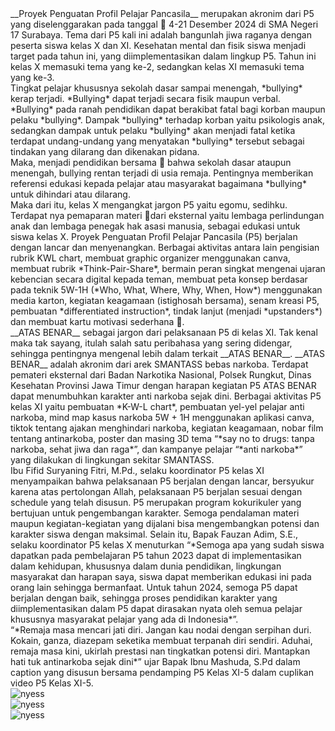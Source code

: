 <div className="text-justify">
  __Proyek Penguatan Profil Pelajar Pancasila__ merupakan akronim dari P5 yang
  diselenggarakan pada tanggal 📅 4-21 Desember 2024 di SMA Negeri 17 Surabaya.
  Tema dari P5 kali ini adalah bangunlah jiwa raganya dengan peserta siswa kelas
  X dan XI. Kesehatan mental dan fisik siswa menjadi target pada tahun ini, yang
  diimplementasikan dalam lingkup P5. Tahun ini kelas X memasuki tema yang ke-2,
  sedangkan kelas XI memasuki tema yang ke-3.
</div>

<div className="text-justify">
  Tingkat pelajar khususnya sekolah dasar sampai menengah, *bullying* kerap
  terjadi. *Bullying* dapat terjadi secara fisik maupun verbal. *Bullying* pada
  ranah pendidikan dapat berakibat fatal bagi korban maupun pelaku *bullying*.
  Dampak *bullying* terhadap korban yaitu psikologis anak, sedangkan dampak
  untuk pelaku *bullying* akan menjadi fatal ketika terdapat undang-undang yang
  menyatakan *bullying* tersebut sebagai tindakan yang dilarang dan dikenakan
  pidana.
</div>

<div className="text-justify">
  Maka, menjadi pendidikan bersama 📒 bahwa sekolah dasar ataupun menengah,
  bullying rentan terjadi di usia remaja. Pentingnya memberikan referensi
  edukasi kepada pelajar atau masyarakat bagaimana *bullying* untuk dihindari
  atau dilarang.
</div>

<div className="text-justify">
  Maka dari itu, kelas X mengangkat jargon P5 yaitu egomu, sedihku. Terdapat nya
  pemaparan materi 📔dari eksternal yaitu lembaga perlindungan anak dan lembaga
  penegak hak asasi manusia, sebagai edukasi untuk siswa kelas X. Proyek
  Penguatan Profil Pelajar Pancasila (P5) berjalan dengan lancar dan
  menyenangkan. Berbagai aktivitas antara lain pengisian rubrik KWL chart,
  membuat graphic organizer menggunakan canva, membuat rubrik
  *Think-Pair-Share*, bermain peran singkat mengenai ujaran kebencian secara
  digital kepada teman, membuat peta konsep berdasar pada teknik 5W-1H (*Who,
  What, Where, Why, When, How*) menggunakan media karton, kegiatan keagamaan
  (istighosah bersama), senam kreasi P5, pembuatan *differentiated instruction*,
  tindak lanjut (menjadi *upstanders*) dan membuat kartu motivasi sederhana 💌.
</div>

<div className="text-justify">
  __ATAS BENAR__ sebagai jargon dari pelaksanaan P5 di kelas XI. Tak kenal maka
  tak sayang, itulah salah satu peribahasa yang sering didengar, sehingga
  pentingnya mengenal lebih dalam terkait __ATAS BENAR__. __ATAS BENAR__ adalah
  akronim dari arek SMANTASS bebas narkoba. Terdapat pemateri eksternal dari
  Badan Narkotika Nasional, Polsek Rungkut, Dinas Kesehatan Provinsi Jawa Timur
  dengan harapan kegiatan P5 ATAS BENAR dapat menumbuhkan karakter anti narkoba
  sejak dini. Berbagai aktivitas P5 kelas XI yaitu pembuatan *K-W-L chart*,
  pembuatan yel-yel pelajar anti narkoba, mind map kasus narkoba 5W + 1H
  menggunakan aplikasi canva, tiktok tentang ajakan menghindari narkoba,
  kegiatan keagamaan, nobar film tentang antinarkoba, poster dan masing 3D tema
  “*say no to drugs: tanpa narkoba, sehat jiwa dan raga*”, dan kampanye pelajar
  “*anti narkoba*” yang dilakukan di lingkungan sekitar SMANTASS.
</div>

<div className="text-justify">
  Ibu Fifid Suryaning Fitri, M.Pd., selaku koordinator P5 kelas XI menyampaikan
  bahwa pelaksanaan P5 berjalan dengan lancar, bersyukur karena atas pertolongan
  Allah, pelaksanaan P5 berjalan sesuai dengan schedule yang telah disusun. P5
  merupakan program kokurikuler yang bertujuan untuk pengembangan karakter.
  Semoga pendalaman materi maupun kegiatan-kegiatan yang dijalani bisa
  mengembangkan potensi dan karakter siswa dengan maksimal. Selain itu, Bapak
  Fauzan Adim, S.E., selaku koordinator P5 kelas X menuturkan “*Semoga apa yang
  sudah siswa dapatkan pada pembelajaran P5 tahun 2023 dapat di implementasikan
  dalam kehidupan, khususnya dalam dunia pendidikan, lingkungan masyarakat dan
  harapan saya, siswa dapat memberikan edukasi ini pada orang lain sehingga
  bermanfaat. Untuk tahun 2024, semoga P5 dapat berjalan dengan baik, sehingga
  proses pendidikan karakter yang diimplementasikan dalam P5 dapat dirasakan
  nyata oleh semua pelajar khususnya masyarakat pelajar yang ada di Indonesia*”.
</div>

<div className="text-justify">
  “*Remaja masa mencari jati diri. Jangan kau nodai dengan serpihan duri. Kokain,
  ganza, diazepam seketika membuat terpanah diri sendiri. Aduhai, remaja masa
  kini, ukirlah prestasi nan tingkatkan potensi diri. Mantapkan hati tuk
  antinarkoba sejak dini*” ujar Bapak Ibnu Mashuda, S.Pd dalam caption yang
  disusun bersama pendamping P5 Kelas XI-5 dalam cuplikan video P5 Kelas XI-5.
</div>

<div className="flex justify-center">
    <img
     src="/p5_2023_1.jpg"
     alt="nyess"
    />
</div>

<div className="flex justify-center">
    <img
     src="/p5_2023_2.jpg"
     alt="nyess"
    />
</div>

<div className="flex justify-center">
    <img
     src="/p5_2023_3.jpg"
     alt="nyess"
    />
</div>